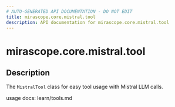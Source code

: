 ```yaml
---
# AUTO-GENERATED API DOCUMENTATION - DO NOT EDIT
title: mirascope.core.mistral.tool
description: API documentation for mirascope.core.mistral.tool
---
```


# mirascope.core.mistral.tool

<ApiType type="Module" />

## Description

The `MistralTool` class for easy tool usage with Mistral LLM calls.

usage docs: learn/tools.md


